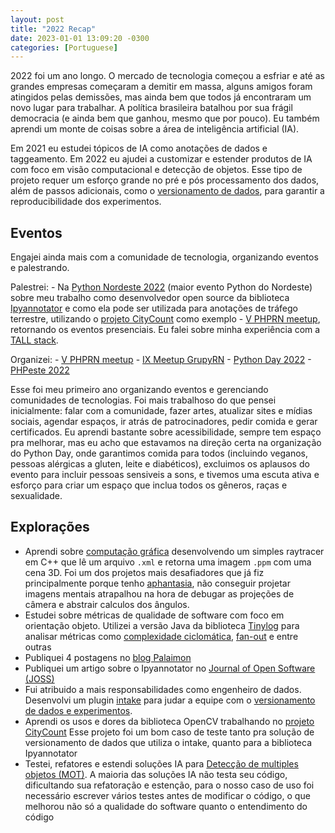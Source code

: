 ```yaml
---
layout: post
title: "2022 Recap"
date: 2023-01-01 13:09:20 -0300
categories: [Portuguese]
---
```


2022 foi um ano longo. O mercado de tecnologia começou a esfriar e até as grandes empresas começaram a 
demitir em massa, alguns amigos foram atingidos pelas demissões, mas ainda bem que todos já encontraram 
um novo lugar para trabalhar. A política brasileira batalhou por sua frágil democracia 
(e ainda bem que ganhou, mesmo que por pouco). Eu também aprendi um monte de coisas sobre a área de 
inteligência artificial (IA).

Em 2021 eu estudei tópicos de IA como anotações de dados e taggeamento. Em 2022 eu ajudei a customizar e 
estender produtos de IA com foco em visão computacional e detecção de objetos. Esse tipo de projeto requer 
um esforço grande no pré e pós processamento dos dados, além de passos adicionais, como o 
[versionamento de dados](https://en.wikipedia.org/wiki/Data_Version_Control), 
para garantir a reproducibilidade dos experimentos.

## Eventos

Engajei ainda mais com a comunidade de tecnologia, organizando eventos e palestrando.
 
Palestrei:
- Na [Python Nordeste 2022](https://2022.pythonnordeste.org/) (maior evento Python do Nordeste) 
sobre meu trabalho como desenvolvedor open source da biblioteca 
[Ipyannotator](https://github.com/palaimon/ipyannotator) e como ela pode ser utilizada para anotações 
de tráfego terrestre, utilizando o [projeto CityCount](https://palaimon.io/projects.html#sec-cc) 
como exemplo
- [V PHPRN meetup](https://www.instagram.com/p/CgSt2CgLTyQ/), retornando os eventos presenciais. Eu falei 
sobre minha experiência com a [TALL stack](https://tallstack.dev/).

Organizei:
- [V PHPRN meetup](https://www.instagram.com/p/CgSt2CgLTyQ/)
- [IX Meetup GrupyRN](https://www.instagram.com/p/CiVN31LrtaR/)
- [Python Day 2022](https://www.instagram.com/p/CkgPmVBOG4j/)
- [PHPeste 2022](https://phprn.github.io/phpeste/)

Esse foi meu primeiro ano organizando eventos e gerenciando comunidades de tecnologias. Foi mais trabalhoso 
do que pensei inicialmente: falar com a comunidade, fazer artes, atualizar sites e mídias sociais, 
agendar espaços, ir atrás de patrocinadores, pedir comida e gerar certificados. Eu aprendi bastante sobre 
acessibilidade, sempre tem espaço pra melhorar, mas eu acho que estavamos na direção certa na organização 
do Python Day, onde garantimos comida para todos (incluindo veganos, pessoas alérgicas a gluten, leite e 
diabéticos), excluimos os aplausos do evento para incluir pessoas sensiveis a sons, e tivemos uma escuta 
ativa e esforço para criar um espaço que inclua todos os gêneros, raças e sexualidade.

## Explorações

- Aprendi sobre [computação gráfica](https://en.wikipedia.org/wiki/Computer_graphics) 
desenvolvendo um simples raytracer em C++ que lê um arquivo `.xml` e retorna uma imagem `.ppm` com 
uma cena 3D. Foi um dos projetos mais desafiadores que já fiz principalmente porque tenho 
[aphantasia](https://en.wikipedia.org/wiki/Aphantasia), não conseguir projetar imagens mentais 
atrapalhou na hora de debugar as projeções de câmera e abstrair calculos dos ângulos.
- Estudei sobre métricas de qualidade de software com foco em orientação objeto. Utilizei a versão Java 
da biblioteca [Tinylog](https://tinylog.org/v2/) para analisar métricas como 
[complexidade ciclomática](https://en.wikipedia.org/wiki/Cyclomatic_complexity), 
[fan-out](https://en.wikipedia.org/wiki/Fan-out_(software)#Software_design_and_quality_assurance) e 
entre outras
- Publiquei 4 postagens no [blog Palaimon](https://blog.palaimon.io/)
- Publiquei um artigo sobre o Ipyannotator no [Journal of Open Software (JOSS)](https://joss.theoj.org/papers/10.21105/joss.04480)
- Fui atribuido a mais responsabilidades como engenheiro de dados. Desenvolvi um plugin 
[intake](https://intake.readthedocs.io/en/latest/) 
para judar a equipe com o 
[versionamento de dados e experimentos](https://en.wikipedia.org/wiki/Data_Version_Control). 
- Aprendi os usos e dores da biblioteca OpenCV trabalhando no 
[projeto CityCount](https://blog.palaimon.io/posts/citycount-finalization/)
Esse projeto foi um bom caso de teste tanto pra solução de versionamento de dados que utiliza o intake, 
quanto para a biblioteca Ipyannotator
- Testei, refatores e estendi soluções IA para [Detecção de multiples objetos (MOT)](https://en.wikipedia.org/wiki/Multiple_object_tracking). A maioria das soluções IA não testa seu código, dificultando sua refatoração e estenção, 
para o nosso caso de uso foi necessário escrever vários testes antes de modificar o código, o que melhorou não só 
a qualidade do software quanto o entendimento do código
